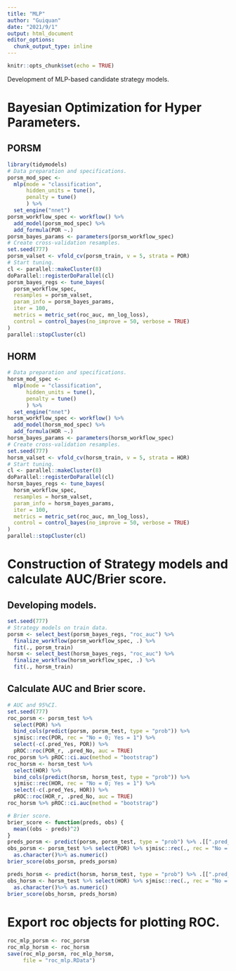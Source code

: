---
title: "MLP"
author: "Guiquan"
date: "2021/9/1"
output: html_document
editor_options: 
  chunk_output_type: inline
---

```{r setup, include=FALSE}
knitr::opts_chunk$set(echo = TRUE)
```

Development of MLP-based candidate strategy models.

# Bayesian Optimization for Hyper Parameters.
## **PORSM**
```{r}
library(tidymodels)
# Data preparation and specifications.
porsm_mod_spec <- 
  mlp(mode = "classification",
      hidden_units = tune(),
      penalty = tune()
      ) %>% 
  set_engine("nnet")
porsm_workflow_spec <- workflow() %>% 
  add_model(porsm_mod_spec) %>% 
  add_formula(POR ~.)
porsm_bayes_params <- parameters(porsm_workflow_spec)
# Create cross-validation resamples.
set.seed(777)
porsm_valset <- vfold_cv(porsm_train, v = 5, strata = POR)
# Start tuning.
cl <- parallel::makeCluster(8)
doParallel::registerDoParallel(cl)
porsm_bayes_regs <- tune_bayes(
  porsm_workflow_spec,
  resamples = porsm_valset,
  param_info = porsm_bayes_params,
  iter = 100,
  metrics = metric_set(roc_auc, mn_log_loss),
  control = control_bayes(no_improve = 50, verbose = TRUE)
)
parallel::stopCluster(cl)
```
## **HORM**
```{r}
# Data preparation and specifications.
horsm_mod_spec <- 
  mlp(mode = "classification",
      hidden_units = tune(),
      penalty = tune()
      ) %>% 
  set_engine("nnet")
horsm_workflow_spec <- workflow() %>% 
  add_model(horsm_mod_spec) %>% 
  add_formula(HOR ~.)
horsm_bayes_params <- parameters(horsm_workflow_spec)
# Create cross-validation resamples.
set.seed(777)
horsm_valset <- vfold_cv(horsm_train, v = 5, strata = HOR)
# Start tuning.
cl <- parallel::makeCluster(8)
doParallel::registerDoParallel(cl)
horsm_bayes_regs <- tune_bayes(
  horsm_workflow_spec,
  resamples = horsm_valset,
  param_info = horsm_bayes_params,
  iter = 100,
  metrics = metric_set(roc_auc, mn_log_loss),
  control = control_bayes(no_improve = 50, verbose = TRUE)
)
parallel::stopCluster(cl)
```

# Construction of Strategy models and calculate AUC/Brier score.
## Developing models.
```{r}
set.seed(777)
# Strategy models on train data.
porsm <- select_best(porsm_bayes_regs, "roc_auc") %>% 
  finalize_workflow(porsm_workflow_spec, .) %>% 
  fit(., porsm_train)
horsm <- select_best(horsm_bayes_regs, "roc_auc") %>% 
  finalize_workflow(horsm_workflow_spec, .) %>% 
  fit(., horsm_train)
```
## Calculate AUC and Brier score.
```{r}
# AUC and 95%CI.
set.seed(777)
roc_porsm <- porsm_test %>% 
  select(POR) %>% 
  bind_cols(predict(porsm, porsm_test, type = "prob")) %>% 
  sjmisc::rec(POR, rec = "No = 0; Yes = 1") %>% 
  select(-c(.pred_Yes, POR)) %>% 
  pROC::roc(POR_r, .pred_No, auc = TRUE)
roc_porsm %>% pROC::ci.auc(method = "bootstrap")
roc_horsm <- horsm_test %>% 
  select(HOR) %>% 
  bind_cols(predict(horsm, horsm_test, type = "prob")) %>% 
  sjmisc::rec(HOR, rec = "No = 0; Yes = 1") %>% 
  select(-c(.pred_Yes, HOR)) %>% 
  pROC::roc(HOR_r, .pred_No, auc = TRUE)
roc_horsm %>% pROC::ci.auc(method = "bootstrap")

# Brier score.
brier_score <- function(preds, obs) {
  mean((obs - preds)^2)
}
preds_porsm <- predict(porsm, porsm_test, type = "prob") %>% .[[".pred_Yes"]] 
obs_porsm <- porsm_test %>% select(POR) %>% sjmisc::rec(., rec = "No = 0; Yes = 1") %>% .[["POR_r"]] %>%
  as.character()%>% as.numeric()
brier_score(obs_porsm, preds_porsm)

preds_horsm <- predict(horsm, horsm_test, type = "prob") %>% .[[".pred_Yes"]] 
obs_horsm <- horsm_test %>% select(HOR) %>% sjmisc::rec(., rec = "No = 0; Yes = 1") %>% .[["HOR_r"]] %>%
  as.character()%>% as.numeric()
brier_score(obs_horsm, preds_horsm)
```

# Export roc objects for plotting ROC.
```{r}
roc_mlp_porsm <- roc_porsm
roc_mlp_horsm <- roc_horsm
save(roc_mlp_porsm, roc_mlp_horsm, 
     file = "roc_mlp.RData")
```

